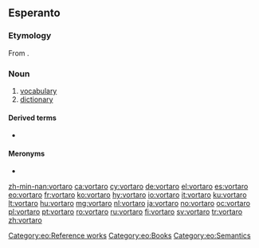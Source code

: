 ==Esperanto==

===Etymology===
From {{suffix|vorto|aro|gloss1=word|gloss2=collection|alt2=ar-|lang=eo}}.

===Noun===
{{eo-noun}}
{{wikipedia|lang=eo}}

# [[vocabulary]]
# [[dictionary]]

====Derived terms====
* {{l|eo|PIV}}

====Meronyms====
* {{l|eo|vorto|gloss=[[word]]}}

[[Category:eo:Reference works]]
[[Category:eo:Books]]
[[Category:eo:Semantics]]
{{eo GCSE|14}}
{{Universala Vortaro}}

[[zh-min-nan:vortaro]]
[[ca:vortaro]]
[[cy:vortaro]]
[[de:vortaro]]
[[el:vortaro]]
[[es:vortaro]]
[[eo:vortaro]]
[[fr:vortaro]]
[[ko:vortaro]]
[[hy:vortaro]]
[[io:vortaro]]
[[it:vortaro]]
[[ku:vortaro]]
[[lt:vortaro]]
[[hu:vortaro]]
[[mg:vortaro]]
[[nl:vortaro]]
[[ja:vortaro]]
[[no:vortaro]]
[[oc:vortaro]]
[[pl:vortaro]]
[[pt:vortaro]]
[[ro:vortaro]]
[[ru:vortaro]]
[[fi:vortaro]]
[[sv:vortaro]]
[[tr:vortaro]]
[[zh:vortaro]]